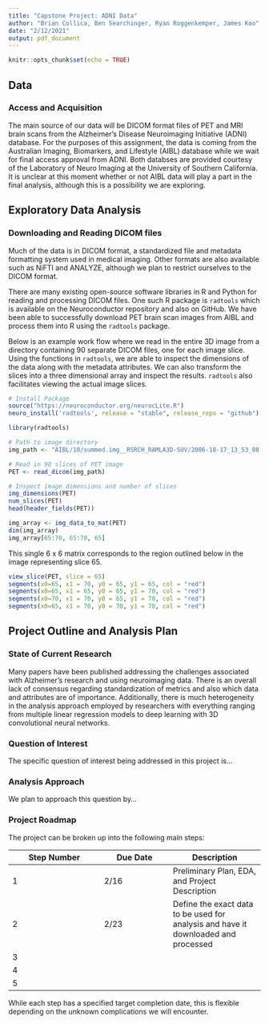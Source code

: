 ```yaml
---
title: "Capstone Project: ADNI Data"
author: "Brian Collica, Ben Searchinger, Ryan Roggenkemper, James Koo"
date: "2/12/2021"
output: pdf_document
---
```


```r
knitr::opts_chunk$set(echo = TRUE)
```

## Data

### Access and Acquisition

The main source of our data will be DICOM format files of PET and MRI brain scans from the Alzheimer's Disease Neuroimaging Initiative (ADNI) database.  For the purposes of this assignment, the data is coming from the Australian Imaging, Biomarkers, and Lifestyle (AIBL) database while we wait for final access approval from ADNI.  Both databses are provided courtesy of the Laboratory of Neuro Imaging at the University of Southern California.  It is unclear at this moment whether or not AIBL data will play a part in the final analysis, although this is a possibility we are exploring.

## Exploratory Data Analysis

### Downloading and Reading DICOM files

Much of the data is in DICOM format, a standardized file and metadata formatting system used in medical imaging.  Other formats are also available such as NiFTI and ANALYZE, although we plan to restrict ourselves to the DICOM format.

There are many existing open-source software libraries in R and Python for reading and processing DICOM files.  One such R package is `radtools` which is available on the Neuroconductor repository and also on GitHub.  We have been able to successfully download PET brain scan images from AIBL and process them into R using the `radtools` package.  

Below is an example work flow where we read in the entire 3D image from a directory containing 90 separate DICOM files, one for each image slice.  Using the functions in `radtools`, we are able to inspect the dimensions of the data along with the metadata attributes.  We can also transform the slices into a three dimensional array and inspect the results.  `radtools` also facilitates viewing the actual image slices.

```r
# Install Package
source("https://neuroconductor.org/neurocLite.R")
neuro_install('radtools', release = "stable", release_repo = "github")
```

```r
library(radtools)

# Path to image directory
img_path <- "AIBL/10/summed.img__RSRCH_RAMLA3D-SUV/2006-10-17_13_53_08.0/I153055/"

# Read in 90 slices of PET image
PET <- read_dicom(img_path)

# Inspect image dimensions and number of slices
img_dimensions(PET)
num_slices(PET)
head(header_fields(PET))
```

```r
img_array <- img_data_to_mat(PET)
dim(img_array)
img_array[65:70, 65:70, 65]
```


This single 6 x 6 matrix corresponds to the region outlined below in the image representing slice 65.

```r
view_slice(PET, slice = 65)
segments(x0=65, x1 = 70, y0 = 65, y1 = 65, col = "red")
segments(x0=65, x1 = 65, y0 = 65, y1 = 70, col = "red")
segments(x0=70, x1 = 70, y0 = 65, y1 = 70, col = "red")
segments(x0=65, x1 = 70, y0 = 70, y1 = 70, col = "red")
```


## Project Outline and Analysis Plan

### State of Current Research

Many papers have been published addressing the challenges associated with Alzheimer's research and using neuroimaging data.  There is an overall lack of consensus regarding standardization of metrics and also which data and attributes are of importance.  Additionally, there is much heterogeneity in the analysis approach employed by researchers with everything ranging from multiple linear regression models to deep learning with 3D convolutional neural networks.  

### Question of Interest

The specific question of interest being addressed in this project is...

### Analysis Approach

We plan to approach this question by...

### Project Roadmap

The project can be broken up into the following main steps: 

| Step Number | Due Date | Description |
|-------------|----------|-------------|
| 1 | 2/16 | Preliminary Plan, EDA, and Project Description |
| 2 | 2/23 | Define the exact data to be used for analysis and have it downloaded and processed |
| 3 |  |  |
| 4 |  |  |
| 5 |  |  |


While each step has a specified target completion date, this is flexible depending on the unknown complications we will encounter.


